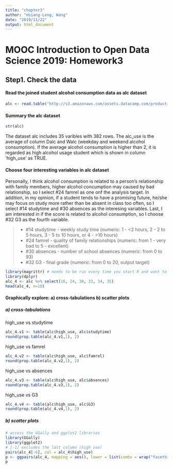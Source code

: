 ```yaml
---
title: "chapter3"
author: "Hsiang-Leng, Wang"
date: "2019/11/22"
output: html_document
---
```

# MOOC Introduction to Open Data Science 2019: Homework3
## Step1. Check the data

#### Read the joined student alcohol consumption data as alc dataset

```r
alc <- read.table("http://s3.amazonaws.com/assets.datacamp.com/production/course_2218/datasets/alc.txt", sep=",", header=TRUE)
```

#### Summary the alc dataset
```r
str(alc)
```
The dataset alc includes 35 varibles with 382 rows. The alc_use is the average of column Dalc and Walc (weekday and weekend alcohol consumption). If the average alcohol consumption is higher than 2, it is regarded as high alcohol usage student which is shown in column 'high_use' as TRUE.

#### Choose four interesting variables in alc dataset
Personally, I think alcohol consumption is related to a person's relationship with family members, higher alcohol concumption may caused by bad relationship, so I select #24 famrel as one onf the analysis target. In addition, in my opinion, if a student tends to have a promising future, he/she may focus on study more rather than be absent in class too often, so I select #14 studytime and #30 absences as the interesing variables. Last, I am interested in if the score is related to alcohol consumption, so I choose #32 G3 as the fourth variable.

>
- #14 studytime - weekly study time (numeric: 1 - <2 hours, 2 - 2 to 5 hours, 3 - 5 to 10 hours, or 4 - >10 hours) 
- #24 famrel - quality of family relationships (numeric: from 1 - very bad to 5 - excellent)
- #30 absences - number of school absences (numeric: from 0 to 93) 
- #32 G3 - final grade (numeric: from 0 to 20, output target)

```r
library(magrittr) # needs to be run every time you start R and want to use %>%
library(dplyr)
alc_4 <- alc %>% select(16, 24, 30, 33, 34, 35)
head(alc_4, n=10)
```

#### Graphically explore: a) cross-tabulations b) scatter plots
##### a) cross-tabulations
high_use vs studytime
```r
alc_4.v1 <- table(alc$high_use, alc$studytime)
round(prop.table(alc_4.v1,1), 2)
```
high_use vs famrel
```r
alc_4.v2 <- table(alc$high_use, alc$famrel)
round(prop.table(alc_4.v2,1), 2)
```
high_use vs absences
```r
alc_4.v3 <- table(alc$high_use, alc$absences)
round(prop.table(alc_4.v3,1), 2)
```
high_use vs G3
```r
alc_4.v4 <- table(alc$high_use, alc$G3)
round(prop.table(alc_4.v4,1), 2)
```
##### b) scatter plots

```r
# access the GGally and ggplot2 libraries
library(GGally)
library(ggplot2)
# [-1] excludes the last column (high_use)
pairs(alc_4[-6], col = alc_4$high_use)
p <- ggpairs(alc_4, mapping = aes(), lower = list(combo = wrap("facethist", bins = 20)))
p
```
